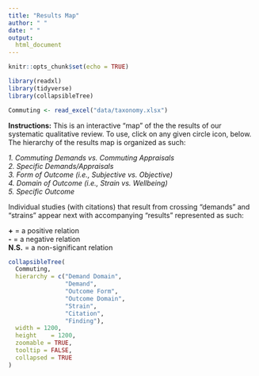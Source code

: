 ```yaml
---
title: "Results Map"
author: " "
date: " "
output:
  html_document
---
```


```r
knitr::opts_chunk$set(echo = TRUE)
```

```r
library(readxl)
library(tidyverse)
library(collapsibleTree)
```

```r
Commuting <- read_excel("data/taxonomy.xlsx")
```

**Instructions:** This is an interactive “map” of the the results of our systematic qualitative review. To use, click on any given circle icon, below. The hierarchy of the results map is organized as such:

*1. Commuting Demands vs. Commuting Appraisals*  
*2. Specific Demands/Appraisals*  
*3. Form of Outcome (i.e., Subjective vs. Objective)*  
*4. Domain of Outcome (i.e., Strain vs. Wellbeing)*  
*5. Specific Outcome*  

Individual studies (with citations) that result from crossing “demands” and “strains” appear next with accompanying “results” represented as such:  

**+** = a positive relation  
**-** = a negative relation  
**N.S.** = a non-significant relation  


```r
collapsibleTree(
  Commuting,
  hierarchy = c("Demand Domain", 
                "Demand",
                "Outcome Form",
                "Outcome Domain",
                "Strain",
                "Citation",
                "Finding"),
  width = 1200,
  height	= 1200,
  zoomable = TRUE,
  tooltip = FALSE,
  collapsed = TRUE
)
```

